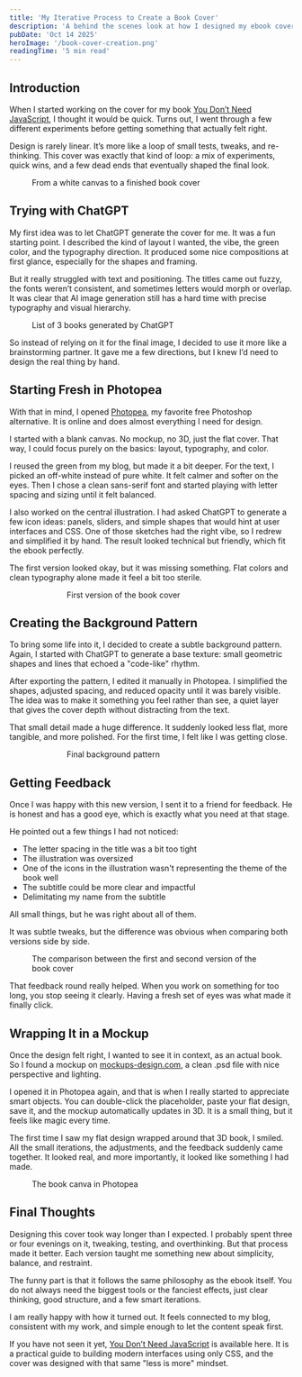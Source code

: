 ```yaml
---
title: 'My Iterative Process to Create a Book Cover'
description: 'A behind the scenes look at how I designed my ebook cover, from AI drafts and Photopea mockups to color matching and a clean, minimal design style.'
pubDate: 'Oct 14 2025'
heroImage: '/book-cover-creation.png'
readingTime: '5 min read'
---
```



## Introduction

When I started working on the cover for my book [You Don’t Need JavaScript](https://theosoti.com/you-dont-need-js/), I thought it would be quick.
Turns out, I went through a few different experiments before getting something that actually felt right.

Design is rarely linear. It’s more like a loop of small tests, tweaks, and re-thinking. This cover was exactly that kind of loop: a mix of experiments, quick wins, and a few dead ends that eventually shaped the final look.

<figure>
  <Picture
    src={covercreation}
    alt="List of 3 books generated by GPT"
    width="1396"
    height="592"
    style="border: 2px solid var(--border);
    border-radius: 0;
    display: block; 
		margin: auto;"
  />
  <figcaption>From a white canvas to a finished book cover</figcaption>
</figure>

## Trying with ChatGPT

My first idea was to let ChatGPT generate the cover for me.
It was a fun starting point. I described the kind of layout I wanted, the vibe, the green color, and the typography direction. It produced some nice compositions at first glance, especially for the shapes and framing.

But it really struggled with text and positioning.
The titles came out fuzzy, the fonts weren’t consistent, and sometimes letters would morph or overlap. It was clear that AI image generation still has a hard time with precise typography and visual hierarchy.

<figure>
  <Picture
    src={bookcover}
    alt="List of 3 books generated by ChatGPT"
    width="1396"
    height="592"
    style="border: 2px solid var(--border);
    border-radius: 0;
    display: block; 
		margin: auto;"
  />
  <figcaption>List of 3 books generated by ChatGPT</figcaption>
</figure>

So instead of relying on it for the final image, I decided to use it more like a brainstorming partner. It gave me a few directions, but I knew I’d need to design the real thing by hand.

## Starting Fresh in Photopea

With that in mind, I opened [Photopea](https://www.photopea.com/), my favorite free Photoshop alternative.
It is online and does almost everything I need for design.

I started with a blank canvas. No mockup, no 3D, just the flat cover.
That way, I could focus purely on the basics: layout, typography, and color.

I reused the green from my blog, but made it a bit deeper.
For the text, I picked an off-white instead of pure white. It felt calmer and softer on the eyes.
Then I chose a clean sans-serif font and started playing with letter spacing and sizing until it felt balanced.

I also worked on the central illustration.
I had asked ChatGPT to generate a few icon ideas: panels, sliders, and simple shapes that would hint at user interfaces and CSS.
One of those sketches had the right vibe, so I redrew and simplified it by hand. The result looked technical but friendly, which fit the ebook perfectly.

The first version looked okay, but it was missing something.
Flat colors and clean typography alone made it feel a bit too sterile.

<figure>
  <Picture
    src={flatcover}
    alt="First version of the book cover"
    width="1396"
    height="592"
    style="border: 2px solid var(--border);
    border-radius: 0;
    display: block; 
		margin: auto;
		max-width: 300px;"
  />
  <figcaption>First version of the book cover</figcaption>
</figure>

## Creating the Background Pattern

To bring some life into it, I decided to create a subtle background pattern.
Again, I started with ChatGPT to generate a base texture: small geometric shapes and lines that echoed a "code-like" rhythm.

After exporting the pattern, I edited it manually in Photopea. I simplified the shapes, adjusted spacing, and reduced opacity until it was barely visible.
The idea was to make it something you feel rather than see, a quiet layer that gives the cover depth without distracting from the text.

That small detail made a huge difference.
It suddenly looked less flat, more tangible, and more polished. For the first time, I felt like I was getting close.

<figure>
  <Picture
    src={backgroundpattern}
    alt="Final background pattern"
    width="1024"
    height="1536"
    style="border: 2px solid var(--border);
    border-radius: 0;
    display: block; 
		margin: auto;
		max-width: 300px;"
  />
  <figcaption>Final background pattern</figcaption>
</figure>

## Getting Feedback

Once I was happy with this new version, I sent it to a friend for feedback.
He is honest and has a good eye, which is exactly what you need at that stage.

He pointed out a few things I had not noticed:

- The letter spacing in the title was a bit too tight
- The illustration was oversized
- One of the icons in the illustration wasn't representing the theme of the book well
- The subtitle could be more clear and impactful
- Delimitating my name from the subtitle

All small things, but he was right about all of them.

It was subtle tweaks, but the difference was obvious when comparing both versions side by side.

<figure>
  <Picture
    src={comparison}
    alt="The comparison between the first and second version of the book cover"
    width="1741"
    height="964"
    style="border: 2px solid var(--border);
    border-radius: 0;
    display: block; 
		margin: auto;"
  />
  <figcaption>The comparison between the first and second version of the book cover</figcaption>
</figure>

That feedback round really helped.
When you work on something for too long, you stop seeing it clearly.
Having a fresh set of eyes was what made it finally click.

## Wrapping It in a Mockup

Once the design felt right, I wanted to see it in context, as an actual book.
So I found a mockup on [mockups-design.com](https://mockups-design.com/free-book-mockups/), a clean .psd file with nice perspective and lighting.

I opened it in Photopea again, and that is when I really started to appreciate smart objects.
You can double-click the placeholder, paste your flat design, save it, and the mockup automatically updates in 3D.
It is a small thing, but it feels like magic every time.

The first time I saw my flat design wrapped around that 3D book, I smiled.
All the small iterations, the adjustments, and the feedback suddenly came together.
It looked real, and more importantly, it looked like something I had made.

<figure>
  <Picture
    src={photopea}
    alt="The book canva in Photopea"
    width="1741"
    height="964"
    style="border: 2px solid var(--border);
    border-radius: 0;
    display: block; 
		margin: auto;"
  />
  <figcaption>The book canva in Photopea</figcaption>
</figure>

## Final Thoughts

Designing this cover took way longer than I expected.
I probably spent three or four evenings on it, tweaking, testing, and overthinking.
But that process made it better. Each version taught me something new about simplicity, balance, and restraint.

The funny part is that it follows the same philosophy as the ebook itself.
You do not always need the biggest tools or the fanciest effects, just clear thinking, good structure, and a few smart iterations.

I am really happy with how it turned out. It feels connected to my blog, consistent with my work, and simple enough to let the content speak first.

If you have not seen it yet, [You Don’t Need JavaScript](https://theosoti.com/you-dont-need-js/) is available here.
It is a practical guide to building modern interfaces using only CSS, and the cover was designed with that same "less is more" mindset.

